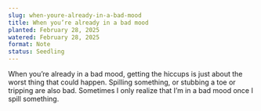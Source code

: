 ```yaml
---
slug: when-youre-already-in-a-bad-mood
title: When you’re already in a bad mood
planted: February 28, 2025
watered: February 28, 2025
format: Note
status: Seedling
---
```


When you’re already in a bad mood, getting the hiccups is just about the worst thing that could happen. Spilling something, or stubbing a toe or tripping are also bad. Sometimes I only realize that I’m in a bad mood once I spill something.
